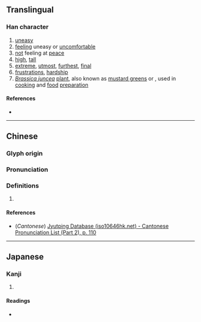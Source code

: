{{character info}}
==Translingual==

===Han character===
{{Han char|rn=61|rad=心|as=11|sn=15|four=|canj=KPBLP|ids=⿱帶心}}

# [[uneasy]]
# [[feel]]ing uneasy or [[uncomfortable]]
# [[not]] feeling at [[peace]]
# [[high]], [[tall]]
# [[extreme]], [[utmost]], [[furthest]], [[final]]
# [[frustration]]s, [[hardship]]
# ''[[Brassica juncea]]'' [[plant]], also known as [[mustard greens]] or {{vern|stem mustard}}, used in [[cooking]] and [[food]] [[preparation]]

====References====
* {{Han ref|kx=0400.170|dkj=11147|dj=0740.100|hdz=42341.050|uh=6178|ud=24952}}

----

==Chinese==
{{zh-forms}}

===Glyph origin===
{{Han etym}}

===Pronunciation===
{{zh-pron
|m=dì,zhé
|c=dai3
|mc=y
|oc=y
|ma=
|cat=a,v,n
}}

===Definitions===
{{zh-hanzi}}

# {{rfdef|zh}}
====References====
* (''Cantonese'') [http://www.iso10646hk.net/jp/document/download.jsp Jyutping Database (iso10646hk.net) - Cantonese Pronunciation List (Part 2), p. 110]

----

==Japanese==

===Kanji===
{{ja-kanji|grade=|rs=心11}}

# {{rfdef|ja|sort=心11}}

====Readings====
* {{ja-readings|on=てい,だい,せい,たい|kun=たかい,きわまる,おとる}}